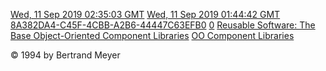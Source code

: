 [[Property:modification_date|Wed, 11 Sep 2019 02:35:03 GMT]]
[[Property:publication_date|Wed, 11 Sep 2019 01:44:42 GMT]]
[[Property:uuid|8A382DA4-C45F-4CBB-A2B6-44447C63EFB0]]
[[Property:weight|0]]
[[Property:title|Reusable Software: The Base Object-Oriented Component Libraries]]
[[Property:link_title|OO Component Libraries]]

&copy; 1994 by Bertrand Meyer

{{warning|PLACHOLDER FOR WORK IN PROGRESS}}